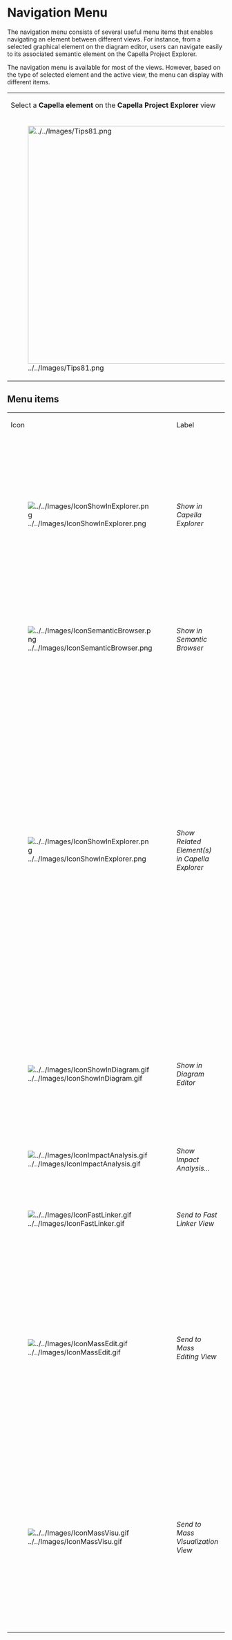 =Navigation Menu=
The navigation menu consists of several useful menu items that enables navigating an element between different views. For instance, from a selected graphical element on the diagram editor, users can navigate easily to its associated semantic element on the Capella Project Explorer. 

The navigation menu is available for most of the views. However, based on the type of selected element and the active view, the menu can display with different items. 

{| class="wikitable"
|-
|Select a '''Capella element''' on the '''Capella Project Explorer''' view
|Select a '''graphical element''' on a scenario '''diagram editor'''
|-
|[[File:../../Images/Tips81.png|thumbnail|550px]]
|[[File:../../Images/Tips82.png|thumbnail|550px]]
|}

==Menu items==
{| class="wikitable"
|-
|Icon
|Label
|Shortcut
|Action
|-
|[[Image:../../Images/IconShowInExplorer.png]]
|''Show in Capella Explorer''
|'''F8'''
|
* Open the '''Project Explorer''' view if not already opened and highlight the selected element in the explorer's tree.
* It's possible to select '''many''' elements.
|-
|[[Image:../../Images/IconSemanticBrowser.png]]
|''Show in Semantic Browser''
|'''F9'''
|Open the '''Semantic Browser''' view if not already opened and refresh the view based on the selected element.
|-
|[[Image:../../Images/IconShowInExplorer.png]]
|''Show Related Element(s) in Capella Explorer''
|'''F7'''
|
* A sub-menu action is created for each related element.
* If no related element found, the menu is not visible.
* It's possible to select '''many''' elements.
* Click on each sub-menu action will opens the '''Project Explorer''' view if not already opened and highlights that related element in the explorer's tree.
* Shortcut '''F7''' highlights all related elements in the explorer's tree.
|-
|[[Image:../../Images/IconShowInDiagram.gif]]
|''Show in Diagram Editor''
|'''F10'''
| If there is an '''active diagram editor''' and a graphical element on that diagram representing the selected element, highlight that graphical element.
|-
|[[Image:../../Images/IconImpactAnalysis.gif]]
|''Show Impact Analysis...''
|
|Show the '''Impact Analysis''' dialog for the selected element.
|-
|[[Image:../../Images/IconFastLinker.gif]]
|''Send to Fast Linker View''
|'''F6'''
|If the selected element is valid, send that element to the view '''Fast Linker'''.
|-
|[[Image:../../Images/IconMassEdit.gif]]
|''Send to Mass Editing View''
|
|
* Send selected element(s) to a new '''Mass Editing''' view or an existing one.
* It's possible to select '''many''' elements.
* If send to an existing view, it will aggregate new element(s) with exiting element(s) in the view.
|-
|[[Image:../../Images/IconMassVisu.gif]]
|''Send to Mass Visualization View''
|
|
* Send selected element(s) to a new '''Mass Visualization ''' view or an existing one.
* It's possible to select '''many''' elements.
* If send to an existing view, it will aggregate new element(s) with exiting element(s) in the view.
|}